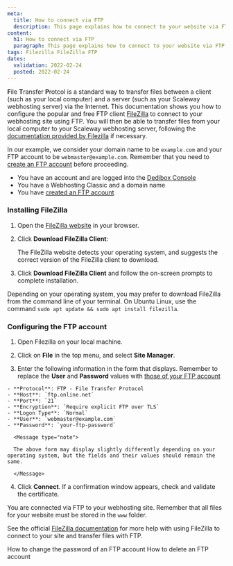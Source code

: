 ```yaml
---
meta:
  title: How to connect via FTP
  description: This page explains how to connect to your website via FTP
content:
  h1: How to connect via FTP
  paragraph: This page explains how to connect to your website via FTP using FileZilla
tags: Filezilla FileZilla FTP
dates:
  validation: 2022-02-24
  posted: 2022-02-24
---
```


**F**ile **T**ransfer **P**rotcol is a standard way to transfer files between a client (such as your local computer) and a server (such as your Scaleway webhosting server) via the Internet. This documentation shows you how to configure the popular and free FTP client [FileZilla](https://filezilla-project.org/) to connect to your webhosting site using FTP. You will then be able to transfer files from your local computer to your Scaleway webhosting server, following the [documentation provided by Filezilla](https://wiki.filezilla-project.org/FileZilla_Client_Tutorial_(en)) if necessary.

In our example, we consider your domain name to be `example.com` and your FTP account to be `webmaster@example.com`. Remember that you need to [create an FTP account](/webhosting/classic/how-to/create-ftp-account/) before proceeding.

<Message type="requirement">

- You have an account and are logged into the [Dedibox Console](https://console.online.net/)
- You have a Webhosting Classic and a domain name
- You have [created an FTP account](/webhosting/classic/how-to/create-ftp-account/)

</Message>

### Installing FileZilla

1. Open the [FileZilla website](https://filezilla-project.org/) in your browser.

2. Click **Download FileZilla Client**:

    <Lightbox src="scaleway-download-filezilla.webp" alt="" />

    The FileZilla website detects your operating system, and suggests the correct version of the FileZilla client to download.

3. Click **Download FileZilla Client** and follow the on-screen prompts to complete installation.

<Message type="tip">

Depending on your operating system, you may prefer to download FileZilla from the command line of your terminal. On Ubuntu Linux, use the command `sudo apt update && sudo apt install filezilla`.

</Message>

### Configuring the FTP account

1. Open Filezilla on your local machine.

2. Click on **File** in the top menu, and select **Site Manager**.

3. Enter the following information in the form that displays. Remember to replace the **User** and **Password** values with [those of your FTP account](/webhosting/classic/how-to/create-ftp-account/)

  <Lightbox src="scaleway-filezilla-newsite.webp" alt="" />

    - **Protocol**: FTP - File Transfer Protocol
    - **Host**: `ftp.online.net`
    - **Port**: `21`
    - **Encryption**: `Require explicit FTP over TLS`
    - **Logon Type**: `Normal`
    - **User**: `webmaster@example.com`
    - **Password**: `your-ftp-password`

      <Message type="note">

      The above form may display slightly differently depending on your operating system, but the fields and their values should remain the same.

      </Message>

4. Click **Connect**. If a confirmation window appears, check and validate the certificate.

  <Lightbox src="scaleway_ftp_sslcertificate_2022.webp" alt="" />

  You are connected via FTP to your webhosting site. Remember that all files for your website must be stored in the `www` folder.

  See the official [FileZilla documentation](https://wiki.filezilla-project.org/Documentation) for more help with using FileZilla to connect to your site and transfer files with FTP.

<Navigation title="See Also">
  <PreviousButton to="/webhosting/classic/how-to/change-ftp-account-password/">How to change the password of an FTP account</PreviousButton>
  <NextButton to="/webhosting/classic/how-to/delete-ftp-account/">How to delete an FTP account</NextButton>
</Navigation> 



